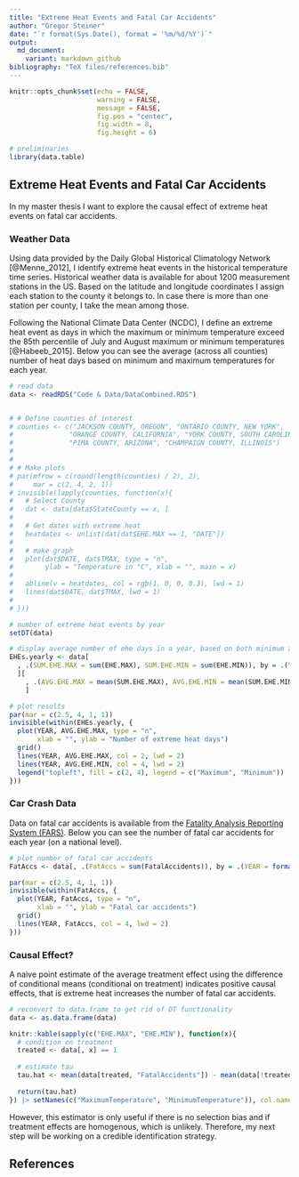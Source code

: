 ```yaml
---
title: "Extreme Heat Events and Fatal Car Accidents"
author: "Gregor Steiner"
date: "`r format(Sys.Date(), format = '%m/%d/%Y')`"
output:
  md_document:
    variant: markdown_github
bibliography: "TeX files/references.bib" 
---
```


```r
knitr::opts_chunk$set(echo = FALSE,
                      warning = FALSE,
                      message = FALSE,
                      fig.pos = "center",
                      fig.width = 8,
                      fig.height = 6)
```




```r
# preliminaries
library(data.table)

```

## Extreme Heat Events and Fatal Car Accidents

In my master thesis I want to explore the causal effect of extreme heat events on fatal car accidents.

### Weather Data

Using data provided by the Daily Global Historical Climatology Network [@Menne_2012], I identify extreme heat events in the historical temperature time series. Historical weather data is available for about 1200 measurement stations in the US. Based on the latitude and longitude coordinates I assign each station to the county it belongs to. In case there is more than one station per county, I take the mean among those.

Following the National Climate Data Center (NCDC), I define an extreme heat event as days in which the maximum or minimum temperature exceed the 85th percentile of July and August maximum or minimum temperatures [@Habeeb_2015]. Below you can see the average (across all counties) number of heat days based on minimum and maximum temperatures for each year.


```r
# read data
data <- readRDS("Code & Data/DataCombined.RDS")


# # Define counties of interest
# counties <- c("JACKSON COUNTY, OREGON", "ONTARIO COUNTY, NEW YORK",
#              "ORANGE COUNTY, CALIFORNIA", "YORK COUNTY, SOUTH CAROLINA",
#              "PIMA COUNTY, ARIZONA", "CHAMPAIGN COUNTY, ILLINOIS")
# 
# 
# # Make plots
# par(mfrow = c(round(length(counties) / 2), 2),
#     mar = c(2, 4, 2, 1))
# invisible(lapply(counties, function(x){
#   # Select County
#   dat <- data[data$StateCounty == x, ]
#   
#   # Get dates with extreme heat
#   heatdates <- unlist(dat[dat$EHE.MAX == 1, "DATE"])
#   
#   # make graph
#   plot(dat$DATE, dat$TMAX, type = "n",
#        ylab = "Temperature in °C", xlab = "", main = x)
#   
#   abline(v = heatdates, col = rgb(1, 0, 0, 0.3), lwd = 1)
#   lines(dat$DATE, dat$TMAX, lwd = 1)
#   
# }))

```


```r
# number of extreme heat events by year
setDT(data)

# display average number of ehe days in a year, based on both minimum and maximum temperature
EHEs.yearly <- data[
  , .(SUM.EHE.MAX = sum(EHE.MAX), SUM.EHE.MIN = sum(EHE.MIN)), by = .(YEAR = format(DATE, "%Y"), StateCounty)
  ][
    , .(AVG.EHE.MAX = mean(SUM.EHE.MAX), AVG.EHE.MIN = mean(SUM.EHE.MIN)), by = .(YEAR)
    ]

# plot results
par(mar = c(2.5, 4, 1, 1))
invisible(within(EHEs.yearly, {
  plot(YEAR, AVG.EHE.MAX, type = "n",
       xlab = "", ylab = "Number of extreme heat days")
  grid()
  lines(YEAR, AVG.EHE.MAX, col = 2, lwd = 2)
  lines(YEAR, AVG.EHE.MIN, col = 4, lwd = 2)
  legend("topleft", fill = c(2, 4), legend = c("Maximum", "Minimum"))
}))

```


### Car Crash Data

Data on fatal car accidents is available from the [Fatality Analysis Reporting System (FARS)](https://www.nhtsa.gov/research-data/fatality-analysis-reporting-system-fars). Below you can see the number of fatal car accidents for each year (on a national level).

```r
# plot number of fatal car accidents
FatAccs <- data[, .(FatAccs = sum(FatalAccidents)), by = .(YEAR = format(DATE, "%Y"))]

par(mar = c(2.5, 4, 1, 1))
invisible(within(FatAccs, {
  plot(YEAR, FatAccs, type = "n",
       xlab = "", ylab = "Fatal car accidents")
  grid()
  lines(YEAR, FatAccs, col = 4, lwd = 2)
}))

```


### Causal Effect?

A naive point estimate of the average treatment effect using the difference of conditional means (conditional on treatment) indicates positive causal effects, that is extreme heat increases the number of fatal car accidents.

```r
# reconvert to data.frame to get rid of DT functionality
data <- as.data.frame(data)

knitr::kable(sapply(c("EHE.MAX", "EHE.MIN"), function(x){
  # condition on treatment
  treated <- data[, x] == 1
  
  # estimate tau
  tau.hat <- mean(data[treated, "FatalAccidents"]) - mean(data[!treated, "FatalAccidents"])
  
  return(tau.hat)
}) |> setNames(c("MaximumTemperature", "MinimumTemperature")), col.names = "ATE")


```
However, this estimator is only useful if there is no selection bias and if treatment effects are homogenous, which is unlikely. Therefore, my next step will be working on a credible identification strategy.


## References



